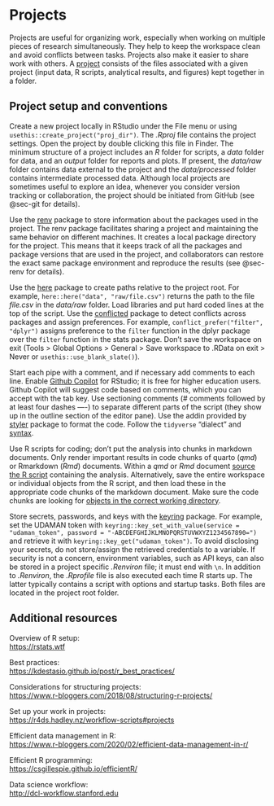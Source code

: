 # Projects {#sec-projects}

Projects are useful for organizing work, especially when working on multiple pieces of research simultaneously. They help to keep the workspace clean and avoid conflicts between tasks. Projects also make it easier to share work with others. A [project](https://support.posit.co/hc/en-us/articles/200526207-Using-RStudio-Projects) consists of the files associated with a given project (input data, R scripts, analytical results, and figures) kept together in a folder.

## Project setup and conventions

Create a new project locally in RStudio under the File menu or using `usethis::create_project("proj_dir")`. The *.Rproj* file contains the project settings. Open the project by double clicking this file in Finder. The minimum structure of a project includes an *R* folder for scripts, a *data* folder for data, and an *output* folder for reports and plots. If present, the *data/raw* folder contains data external to the project and the *data/processed* folder contains intermediate processed data. Although local projects are sometimes useful to explore an idea, whenever you consider version tracking or collaboration, the project should be initiated from GitHub (see @sec-git for details).

Use the [renv](https://rstudio.github.io/renv/articles/renv.html) package to store information about the packages used in the project. The renv package facilitates sharing a project and maintaining the same behavior on different machines. It creates a local package directory for the project. This means that it keeps track of all the packages and package versions that are used in the project, and collaborators can restore the exact same package environment and reproduce the results (see @sec-renv for details). 

Use the [here](https://here.r-lib.org) package to create paths relative to the project root. For example, `here::here("data", "raw/file.csv")` returns the path to the file *file.csv* in the *data/raw* folder. Load libraries and put hard coded lines at the top of the script. Use the [conflicted](https://conflicted.r-lib.org) package to detect conflicts across packages and assign preferences. For example, `conflict_prefer("filter", "dplyr")` assigns preference to the `filter` function in the dplyr package over the `filter` function in the stats package. Don't save the workspace on exit (Tools \> Global Options \> General \> Save workspace to .RData on exit \> Never or `usethis::use_blank_slate()`).

Start each pipe with a comment, and if necessary add comments to each line. Enable [Github Copilot](https://docs.posit.co/ide/user/ide/guide/tools/copilot.html) for RStudio; it is free for higher education users. Github Copilot will suggest code based on comments, which you can accept with the tab key. Use sectioning comments (# comments followed by at least four dashes ----) to separate different parts of the script (they show up in the outline section of the editor pane). Use the addin provided by [styler](https://styler.r-lib.org) package to format the code. Follow the `tidyverse` "dialect" and [syntax](https://style.tidyverse.org).

Use R scripts for coding; don't put the analysis into chunks in markdown documents. Only render important results in code chunks of quarto (*qmd*) or Rmarkdown (*Rmd*) documents. Within a *qmd* or *Rmd* document [source the R script](https://bookdown.org/yihui/rmarkdown-cookbook/source-script.html) containing the analysis. Alternatively, save the entire workspace or individual objects from the R script, and then load these in the appropriate code chunks of the markdown document. Make sure the code chunks are looking for [objects in the correct working directory](https://bookdown.org/yihui/rmarkdown-cookbook/working-directory.html).

Store secrets, passwords, and keys with the [keyring](https://keyring.r-lib.org/index.html) package. For example, set the UDAMAN token with `keyring::key_set_with_value(service = "udaman_token", password = "-ABCDEFGHIJKLMNOPQRSTUVWXYZ1234567890=")` and retrieve it with `keyring::key_get("udaman_token")`. To avoid disclosing your secrets, do not store/assign the retrieved credentials to a variable. If security is not a concern, environment variables, such as API keys, can also be stored in a project specific *.Renviron* file; it must end with `\n`. In addition to *.Renviron*, the *.Rprofile* file is also executed each time R starts up. The latter typically contains a script with options and startup tasks. Both files are located in the project root folder.

## Additional resources

Overview of R setup:\
<https://rstats.wtf>

Best practices:\
<https://kdestasio.github.io/post/r_best_practices/>

Considerations for structuring projects:\
<https://www.r-bloggers.com/2018/08/structuring-r-projects/>

Set up your work in projects:\
<https://r4ds.hadley.nz/workflow-scripts#projects>

Efficient data management in R:\
<https://www.r-bloggers.com/2020/02/efficient-data-management-in-r/>

Efficient R programming:\
<https://csgillespie.github.io/efficientR/>

Data science workflow:\
<http://dcl-workflow.stanford.edu>
